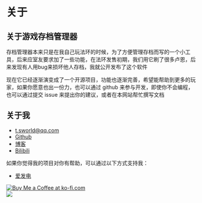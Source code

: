 # 关于

## 关于游戏存档管理器
存档管理器本来只是在我自己玩法环的时候，为了方便管理存档而写的一个小工具，后来应室友要求加了一些功能，在法环发售初期，我们用它刷了很多卢恩，后来发现有人用bug来损坏他人存档，我就公开发布了这个软件

现在它已经逐渐演变成了一个开源项目，功能也逐渐完善，希望能帮助到更多的玩家，如果你愿意也出一份力，也可以通过 github 来参与开发，即使你不会编程，也可以通过提交 issue 来提出你的建议，或者在本网站帮忙撰写文档

## 关于我
- t.sworld@qq.com
- [Github](https://github.com/mcthesw)
- [博客](https://blog.sworld.club)
- [Bilibili](https://space.bilibili.com/4087637)

如果你觉得我的项目对你有帮助，可以通过以下方式支持我：
- [爱发电](https://afdian.net/a/Sworld) 

<a href='https://ko-fi.com/M4M2XD2WO' target='_blank'><img style={{height:36}} src='https://storage.ko-fi.com/cdn/kofi2.png?v=3' border='0' alt='Buy Me a Coffee at ko-fi.com' /></a>
<br/>
<img src="/img/sponsor_wechat.png" style={{width:300,height:300}}/>
